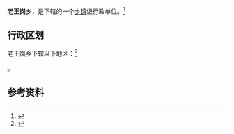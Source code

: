 {{中国乡级行政区|41/17/23/208/000}}

'''老王岗乡'''，是{{PRC admin/fullname|41/17/23/208/000|3}}下辖的一个[[乡镇|乡镇]]级行政单位。<ref>{{PRC admin/ref sgc|{{PRC admin/parent|41/17/23/208/000}}}}</ref>

== 行政区划 ==

老王岗乡下辖以下地区：<ref>{{PRC admin/ref sgc|41/17/23/208/000}}</ref>

{{PRC admin/children|41/17/23/208/000}}。

== 参考资料 ==

{{reflist}}

{{行政区划小作品}}
{{PRC admin/navcat|41/17/23/208/000}}